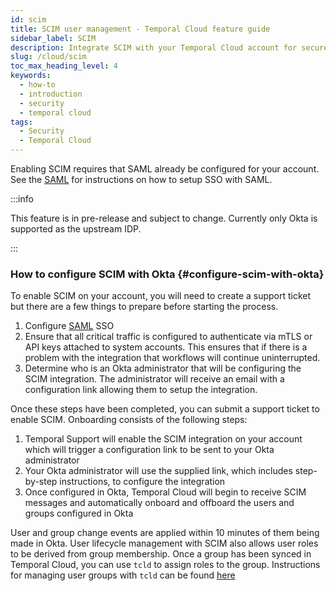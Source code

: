 ```yaml
---
id: scim
title: SCIM user management - Temporal Cloud feature guide
sidebar_label: SCIM
description: Integrate SCIM with your Temporal Cloud account for secure user Management. Connect via Okta for seamless user and group management. Charges apply.
slug: /cloud/scim
toc_max_heading_level: 4
keywords:
  - how-to
  - introduction
  - security
  - temporal cloud
tags:
  - Security
  - Temporal Cloud
---
```


Enabling SCIM requires that SAML already be configured for your account. See the [SAML](/cloud/saml) for instructions on
how to setup SSO with SAML.

:::info

This feature is in pre-release and subject to change. Currently only Okta is supported as the upstream IDP.

:::

### How to configure SCIM with Okta {#configure-scim-with-okta}

To enable SCIM on your account, you will need to create a support ticket but there are a few things to prepare before
starting the process.

1. Configure [SAML](/cloud/saml) SSO
1. Ensure that all critical traffic is configured to authenticate via mTLS or API keys attached to
system accounts. This ensures that if there is a problem with the integration that workflows will continue
uninterrupted.
1. Determine who is an Okta administrator that will be configuring the SCIM integration. The administrator will receive
an email with a configuration link allowing them to setup the integration.

Once these steps have been completed, you can submit a support ticket to enable SCIM. Onboarding consists of
the following steps:

1. Temporal Support will enable the SCIM integration on your account which will trigger a configuration link to
be sent to your Okta administrator
1. Your Okta administrator will use the supplied link, which includes step-by-step instructions, to configure
the integration
1. Once configured in Okta, Temporal Cloud will begin to receive SCIM messages and automatically onboard and offboard
the users and groups configured in Okta

User and group change events are applied within 10 minutes of them being made in Okta. User lifecycle
management with SCIM also allows user roles to be derived from group membership. Once a group has been synced
in Temporal Cloud, you can use `tcld` to assign roles to the group. Instructions for managing user groups with
`tcld` can be found [here](https://github.com/temporalio/tcld?tab=readme-ov-file#user-group-management)





